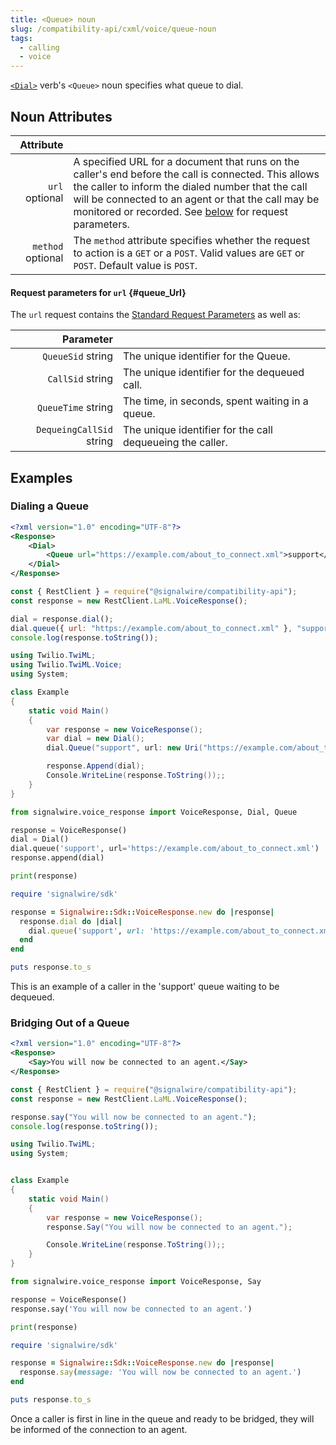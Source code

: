 ```yaml
---
title: <Queue> noun
slug: /compatibility-api/cxml/voice/queue-noun
tags:
  - calling
  - voice
---
```



[`<Dial>`](./dial.mdx) verb's `<Queue>` noun specifies what queue to dial.

## Noun Attributes

|                                               Attribute |                                                                                                                                                                                                                                                                                          |
| ------------------------------------------------------: | ---------------------------------------------------------------------------------------------------------------------------------------------------------------------------------------------------------------------------------------------------------------------------------------- |
|    `url` <span className="optional-arg">optional</span> | A specified URL for a document that runs on the caller's end before the call is connected. This allows the caller to inform the dialed number that the call will be connected to an agent or that the call may be monitored or recorded. See [below](#queue_Url) for request parameters. |
| `method` <span className="optional-arg">optional</span> | The `method` attribute specifies whether the request to action is a `GET` or a `POST`. Valid values are `GET` or `POST`. Default value is `POST`.                                                                                                                                        |


#### Request parameters for `url` {#queue_Url}

The `url` request contains the [Standard Request Parameters](./index.mdx#request-parameters) as well as:

|                                                      Parameter |                                                           |
| -------------------------------------------------------------: | --------------------------------------------------------- |
|        `QueueSid` <span className="optional-arg">string</span> | The unique identifier for the Queue.                      |
|         `CallSid` <span className="optional-arg">string</span> | The unique identifier for the dequeued call.              |
|       `QueueTime` <span className="optional-arg">string</span> | The time, in seconds, spent waiting in a queue.           |
| `DequeingCallSid` <span className="optional-arg">string</span> | The unique identifier for the call dequeueing the caller. |

## Examples

### Dialing a Queue

<Tabs  groupId="cxml-api">
  <TabItem value="XML">

```xml
<?xml version="1.0" encoding="UTF-8"?>
<Response>
    <Dial>
        <Queue url="https://example.com/about_to_connect.xml">support</Queue>
    </Dial>
</Response>
```

  </TabItem>

  <TabItem value="JavaScript">

```javascript
const { RestClient } = require("@signalwire/compatibility-api");
const response = new RestClient.LaML.VoiceResponse();

dial = response.dial();
dial.queue({ url: "https://example.com/about_to_connect.xml" }, "support");
console.log(response.toString());
```

  </TabItem>

  <TabItem value="C#">

```csharp
using Twilio.TwiML;
using Twilio.TwiML.Voice;
using System;

class Example
{
    static void Main()
    {
        var response = new VoiceResponse();
        var dial = new Dial();
        dial.Queue("support", url: new Uri("https://example.com/about_to_connect.xml"));

        response.Append(dial);
        Console.WriteLine(response.ToString());;
    }
}
```

  </TabItem>

  <TabItem value="Python">

```python
from signalwire.voice_response import VoiceResponse, Dial, Queue

response = VoiceResponse()
dial = Dial()
dial.queue('support', url='https://example.com/about_to_connect.xml')
response.append(dial)

print(response)
```

  </TabItem>

  <TabItem value="Ruby">

```ruby
require 'signalwire/sdk'

response = Signalwire::Sdk::VoiceResponse.new do |response|
  response.dial do |dial|
    dial.queue('support', url: 'https://example.com/about_to_connect.xml')
  end
end

puts response.to_s
```

  </TabItem>

</Tabs>

This is an example of a caller in the 'support' queue waiting to be dequeued.

### Bridging Out of a Queue

<Tabs  groupId="compatibility-api">
  <TabItem value="XML">

```xml
<?xml version="1.0" encoding="UTF-8"?>
<Response>
    <Say>You will now be connected to an agent.</Say>
</Response>
```

  </TabItem>

  <TabItem value="JavaScript">

```javascript
const { RestClient } = require("@signalwire/compatibility-api");
const response = new RestClient.LaML.VoiceResponse();

response.say("You will now be connected to an agent.");
console.log(response.toString());
```

  </TabItem>

  <TabItem value="C#">

```csharp
using Twilio.TwiML;
using System;


class Example
{
    static void Main()
    {
        var response = new VoiceResponse();
        response.Say("You will now be connected to an agent.");

        Console.WriteLine(response.ToString());;
    }
}
```

  </TabItem>

  <TabItem value="Python">

```python
from signalwire.voice_response import VoiceResponse, Say

response = VoiceResponse()
response.say('You will now be connected to an agent.')

print(response)
```

  </TabItem>

  <TabItem value="Ruby">

```ruby
require 'signalwire/sdk'

response = Signalwire::Sdk::VoiceResponse.new do |response|
  response.say(message: 'You will now be connected to an agent.')
end

puts response.to_s
```

  </TabItem>

</Tabs>

Once a caller is first in line in the queue and ready to be bridged, they will be informed of the connection to an agent.
